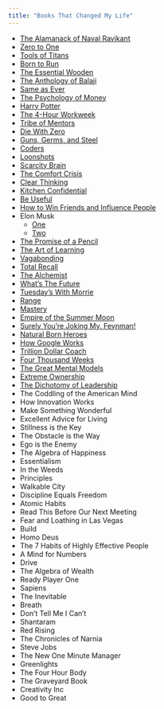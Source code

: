 ```yaml
---
title: "Books That Changed My Life"
---
```


- [The Alamanack of Naval Ravikant](https://a.co/d/crZWpii)
- [Zero to One](https://a.co/d/cHMChgC) 
- [Tools of Titans](https://a.co/d/dQsTYXz)
- [Born to Run](https://a.co/d/c6dUa5P) 
- [The Essential Wooden](https://a.co/d/4Xk3z9z) 
- [The Anthology of Balaji](https://a.co/d/7QqpPoP) 
- [Same as Ever](https://a.co/d/h4Gnzkh) 
- [The Psychology of Money](https://a.co/d/a0wS9q3) 
- [Harry Potter](https://a.co/d/dp99O8G)
- [The 4-Hour Workweek](https://a.co/d/807kjQ6) 
- [Tribe of Mentors](https://a.co/d/17BeUMU) 
- [Die With Zero](https://a.co/d/6rp1z1f) 
- [Guns, Germs, and Steel](https://a.co/d/eOV6YM1) 
- [Coders](https://a.co/d/i3uABiu) 
- [Loonshots](https://a.co/d/8okiYup) 
- [Scarcity Brain](https://a.co/d/3Zvtq0v) 
- [The Comfort Crisis](https://a.co/d/0DWDHof) 
- [Clear Thinking](https://a.co/d/iskLDlo) 
- [Kitchen Confidential](https://a.co/d/8rUGuU1) 
- [Be Useful](https://a.co/d/fGAAVFD) 
- [How to Win Friends and Influence People](https://a.co/d/0BuoA8j) 
- Elon Musk
    - [One](https://a.co/d/a9N0gxu) 
    - [Two](https://a.co/d/gvbNQk1)
- [The Promise of a Pencil](https://a.co/d/3HqpMHL) 
- [The Art of Learning](https://a.co/d/0sTDPsQ) 
- [Vagabonding](https://a.co/d/9fidOhp) 
- [Total Recall](https://a.co/d/epggQYS) 
- [The Alchemist](https://a.co/d/iM0QEZm)
- [What's The Future](https://a.co/d/2xPzmz8) 
- [Tuesday's With Morrie](https://a.co/d/fW1iUit)
- [Range](https://a.co/d/2K1TX8Q) 
- [Mastery](https://a.co/d/73jYaat) 
- [Empire of the Summer Moon](https://a.co/d/dOqs32n) 
- [Surely You're Joking My. Feynman!](https://a.co/d/5AwoesS)
- [Natural Born Heroes](https://a.co/d/f0RUD2q) 
- [How Google Works](https://a.co/d/i7DP37D) 
- [Trillion Dollar Coach](https://a.co/d/3PLoJzi) 
- [Four Thousand Weeks](https://a.co/d/9mAQGmd) 
- [The Great Mental Models](https://a.co/d/feiSnef) 
- [Extreme Ownership](https://a.co/d/hJCx3ez) 
- [The Dichotomy of Leadership](https://a.co/d/imGJCcX) 
- The Coddling of the American Mind 
- How Innovation Works 
- Make Something Wonderful 
- Excellent Advice for Living 
- Stillness is the Key 
- The Obstacle is the Way 
- Ego is the Enemy 
- The Algebra of Happiness
- Essentialism 
- In the Weeds
- Principles
- Walkable City
- Discipline Equals Freedom
- Atomic Habits
- Read This Before Our Next Meeting 
- Fear and Loathing in Las Vegas 
- Build 
- Homo Deus 
- The 7 Habits of Highly Effective People 
- A Mind for Numbers 
- Drive 
- The Algebra of Wealth 
- Ready Player One 
- Sapiens 
- The Inevitable 
- Breath 
- Don't Tell Me I Can't 
- Shantaram 
- Red Rising
- The Chronicles of Narnia
- Steve Jobs
- The New One Minute Manager
- Greenlights 
- The Four Hour Body
- The Graveyard Book 
- Creativity Inc 
- Good to Great 